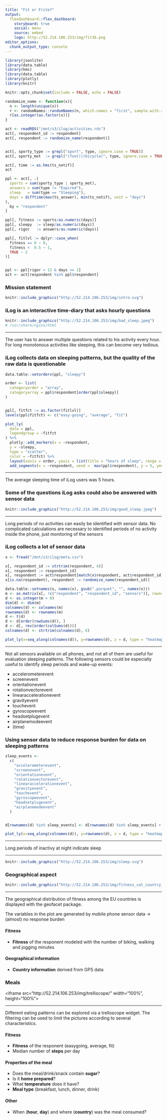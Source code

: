 ```yaml
---
title: "Fit or Frite?"
output: 
  flexdashboard::flex_dashboard:
    storyboard: true
    social: menu
    source: embed
    logo: http://52.214.106.253/img/fit36.png
editor_options: 
  chunk_output_type: console
---
```



```r
library(jsonlite)
library(data.table)
library(hms)
library(data.table)
library(plotly)
library(knitr)

knitr::opts_chunk$set(include = FALSE, echo = FALSE)

randomize_name <- function(x){
  n <- length(unique(x))
  r <- randomNames::randomNames(n, which.names = "first", sample.with.replacement = FALSE)
  r[as.integer(as.factor(x))]
}


```
```r
act <- readRDS("/mnt/s3/ilog/activities.rds")
act[, respondent_id := respondent]
act[, respondent := randomize_name(respondent)]


act[, sporty_type := grepl("sport", type, ignore.case = TRUE)]
act[, sporty_mot  := grepl("(foot)|(bicycle)", type, ignore.case = TRUE)]

act[, time := as.hms(ts_notif)]
act

ppl <- act[, .(
  sports = sum(sporty_type | sporty_mot), 
  answers = sum(type != "Expired"),
  sleep   = sum(type == "Sleeping"),
  days = difftime(max(ts_answer), min(ts_notif), unit = "days")
), 
  by = "respondent"
]

ppl[, fitness := sports/as.numeric(days)]
ppl[, sleepy  := sleep/as.numeric(days)]
ppl[, rigor   := answers/as.numeric(days)]

ppl[, fitlvl := dplyr::case_when(
  fitness == 0 ~ 0,
  fitness <  0.5 ~ 1,
  TRUE ~ 2
)]


ppl <- ppl[rigor > 12 & days >= 1]
act <- act[respondent %in% ppl$respondent]

```





### Mission statement 

```r
knitr::include_graphics("http://52.214.106.253/img/intro.svg")
```




### iLog is an interactive time-diary that asks hourly questions

```r
knitr::include_graphics("http://52.214.106.253/img/bad_sleep.jpeg")
# /usr/share/nginx/html
```

***
The user has to answer multiple questions related to his activity every hour. 
For long monotonous activities like sleeping, this can become very tedious.



### iLog collects data on sleeping patterns, but the quality of the raw data is questionable

```r

data.table::setorderv(ppl, "sleepy")

order <- list(
  categoryorder = "array",
  categoryarray = ppl$respondent[order(ppl$sleepy)]
)


ppl[, fitfct := as.factor(fitlvl)]
levels(ppl$fitfct) <- c("easy-going", "average", "fit")

plot_ly(
  data = ppl,
  legendgroup = ~fitfct
) %>% 
  plotly::add_markers(x = ~respondent,
  y = ~sleepy,
  type = "scatter",
  color = ~fitfct) %>% 
  layout(xaxis = order, yaxis = list(title = "hours of sleep", range = c(0, 10))) %>% 
  add_segments(x = ~respondent, xend =  max(ppl$respondent), y = 5, yend = 5, showlegend = FALSE)

```

***

The average sleeping time of iLog users was 5 hours. 

### Some of the questions iLog asks could also be answered with sensor data

```r
knitr::include_graphics("http://52.214.106.253/img/good_sleep.jpeg")
```

***
Long periods of no activities can easily be identified with sensor
data.  No complicated calculations are necessary to identified
periods of no activity inside the phone, just monitoring of
the sensors


### iLog collects a lot of sensor data

```r

x <- fread("/mnt/s3/ilog/meta.csv")

x[, respondent_id := strtrim(respondent, 4)]
x[, respondent := respondent_id]
x[, respondent := act$respondent[match(x$respondent, act$respondent_id)]]
x[is.na(respondent), respondent := randomize_name(respondent_id)]

data.table::setnames(x, names(x), gsub(".parquet", "", names(x)))
m <- as.matrix(x[, !c("respondent", "respondent_id", "sensors")], rownames = x$respondent)
d <- as.integer(m > 0)
dim(d) <- dim(m)
colnames(d) <- colnames(m)
rownames(d) <- rownames(m)
d <- t(d)
d <- d[order(rowSums(d)), ]
d <- d[, rev(order(colSums(d)))]
colnames(d) <- strtrim(colnames(d), 6)
```
```r
plot_ly(x=seq_along(colnames(d)), y=rownames(d), z = d, type = "heatmap", showscale = FALSE, colors = c("#66c2a4", "#238b45"))
```

***

Not all sensors available on all phones, and not all of them
are useful for evaluation sleeping patterns. The following
sensors could be especially useful to identify sleep periods 
and wake-up events:

* accelerometerevent
* screenevent
* orientationevent
* rotationvectorevent
* linearaccelerationevent
* gravityevent
* touchevent
* gyroscopeevent
* headsetplugevent
* airplanemodeevent
* (time)


### Using sensor data to reduce response burden for data on sleeping patterns

```r
sleep_events <-
  c(
    "accelerometerevent",
    "screenevent",
    "orientationevent",
    "rotationvectorevent",
    "linearaccelerationevent",
    "gravityevent",
    "touchevent",
    "gyroscopeevent",
    "headsetplugevent",
    "airplanemodeevent"
  )


d[rownames(d) %in% sleep_events] <- d[rownames(d) %in% sleep_events] + 2
```

```r
plot_ly(x=seq_along(colnames(d)), y=rownames(d), z = d, type = "heatmap", showscale = FALSE, colors = c("#edf8fb", "#b2e2e2", "#66c2a4", "#238b45")) 
```

***

Long periods of inactivy at night indicate sleep

***

```r
knitr::include_graphics("http://52.214.106.253/img/sleep.svg")
```

### Geographical aspect

```r
knitr::include_graphics("http://52.214.106.253/img/fitness_cat_country_2.jpg")
```

***

The geographical distribution of fitness among the EU countries is displayed 
with the geofacet package. 

The variables in the plot are generated by mobile phone sensor data
-> (almost) no response burden

#### Fitness

* **Fitness** of the responent modeled with the number of
  biking, walking and jogging minutes

#### Geographical information

* **Country information** derived from GPS data

### Meals

<iframe src="http://52.214.106.253/img/trelliscope/" width="100%", height="100%"></iframe>

***

Different eating patterns can be explored via a trelloscope widget. The
filtering can be used to limit the pictures according to several characteristics.

#### Fitness

* **Fitness** of the responent (easygoing, average, fit)
* Median number of **steps** per day

#### Properties of the meal

- Does the meal/drink/snack contain **sugar**?
- Is it **home prepared**?
- What **temperature** does it have?
- **Meal type** (breakfast, lunch, dinner, drink)

#### Other

- When (**hour**, **day**) and where (**country**) was the meal consumed?

